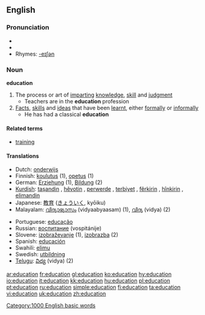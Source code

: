 {{wikipedia}}
{{see|éducation}}
==English==

===Pronunciation===
* {{IPA|/ɛdjuːkeɪʃn/}}
* {{audio|en-us-education.ogg|Audio (US)}}
* Rhymes: [[Rhymes:English:-eɪʃǝn|-eɪʃǝn]]

===Noun===
'''education'''

# The process or art of [[imparting]] [[knowledge]], [[skill]] and [[judgment]]
#* Teachers are in the '''education''' profession
# [[fact|Facts]], [[skill]]s and [[idea]]s that have been [[learnt]], either [[formally]] or [[informally]]
#* He has had a classical '''education'''

====Related terms====
*[[training]]

====Translations====
{{top}}
*Dutch: [[onderwijs]] {{n}}
*Finnish: [[koulutus]] (1), [[opetus]] (1)
*German: [[Erziehung]] (1), [[Bildung]] (2)
*[[Kurdish]]: [[taşandin]] {{f}}, [[hêvotin]] {{f}}, [[perwerde]] {{f}}, [[terbiyet]] {{f}}, [[fêr|fêrkirin]] {{f}}, [[hîn|hînkirin]] {{f}}, [[elimandin]] {{f}}
*Japanese: [[教育]] ([[きょういく]], kyōiku)
*Malayalam: [[വിദ്യാഭ്യാസം]] (vidyaabyaasam) (1),  [[വിദ്യ]] (vidya) (2)
{{mid}}
*Portuguese: [[educação]]
*Russian: [[воспитание]] (vospitánije) {{n}}
*Slovene: [[izobraževanje]] {{n}} (1), [[izobrazba]] {{f}} (2)
*Spanish: [[educación]] {{f}}
*Swahili: [[elimu]]
*Swedish: [[utbildning]] {{c}}
*[[Telugu]]: [[విద్య]] (vidya) (2)
{{bottom}}

[[Category:1000 English basic words]]

[[ar:education]]
[[fr:education]]
[[gl:education]]
[[ko:education]]
[[hy:education]]
[[io:education]]
[[it:education]]
[[kk:education]]
[[hu:education]]
[[pl:education]]
[[pt:education]]
[[ru:education]]
[[simple:education]]
[[fi:education]]
[[ta:education]]
[[vi:education]]
[[uk:education]]
[[zh:education]]
